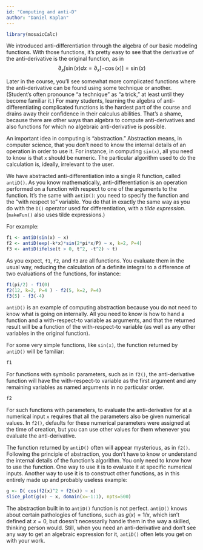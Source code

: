 ```yaml
---
id: "Computing and anti-D"
author: "Daniel Kaplan"
---
```


```r
library(mosaicCalc)
```


We introduced anti-differentiation through the algebra of our basic modeling functions. With those functions, it's pretty easy to see that the derivative of the anti-derivative is the original function, as in $$\partial_x \int \sin(x) dx = \partial_x [-\cos(x)] = \sin(x)$$

Later in the course, you'll see somewhat more complicated functions where the anti-derivative can be found using some technique or another. (Student's often pronounce "a technique" as "a trick," at least until they become familiar it.) For many students, learning the algebra of anti-differentiating complicated functions is the hardest part of the course and drains away their confidence in their calculus abilities. That's a shame, because there are other ways than algebra to compute anti-derivatives and also functions for which no algebraic anti-derivative is possible. 

An important idea in computing is "abstraction." Abstraction means, in computer science, that you don't need to know the internal details of an operation in order to use it. For instance, in computing `sin(x)`, all you need to know is that `x` should be numeric. The particular algorithm used to do the calculation is, ideally, irrelevant to the user.

We have abstracted anti-differentiation into a single R function, called `antiD()`. As you know mathematically, anti-differentiation is an operation performed on a function with respect to one of the arguments to the function. It's the same with `antiD()`: you need to specify the function and the "with respect to" variable. You do that in exactly the same way as you do with the `D()` operator used for differentiation, with a *tilde expression*. (`makeFun()` also uses tilde expressions.)

For example:
```r
f1 <- antiD(sin(x) ~ x)
f2 <- antiD(exp(-k*x)*sin(2*pi*x/P) ~ x, k=2, P=4)
f3 <- antiD(ifelse(t > 0, t^2, -t^2) ~ t)
```

As you expect, `f1`, `f2`, and `f3` are all functions. You evaluate them in the usual way, reducing the calculation of a definite integral to a difference of two evaluations of the functions, for instance:
```r
f1(pi/2) - f1(0)
f2(12, k=2, P=4 ) - f2(5, k=2, P=4)
f3(5) - f3(-4)
```
`antiD()` is an example of computing abstraction because you do not need to know what is going on internally. All you need to know is how to hand a function and a with-respect-to variable as arguments, and that the returned result will be a function of the with-respect-to variable (as well as any other variables in the original function).

For some very simple functions, like `sin(x)`, the function returned by `antiD()` will be familiar:
```r
f1
```

For functions with symbolic parameters, such as in `f2()`, the anti-derivative function will have the with-respect-to variable as the first argument and any remaining variables as named arguments in no particular order. 
```r
f2
```
For such functions with parameters, to evaluate the anti-derivative for at a numerical input `x` requires that all the parameters also be given numerical values. In `f2()`, defaults for these numerical parameters were assigned at the time of creation, but you can use other values for them whenever you evaluate the anti-derivative.

The function returned by `antiD()` often will appear mysterious, as in `f2()`. Following the principle of abstraction, you don't have to know or understand the internal details of the function's algorithm. You only need to know how to use the function. One way to use it is to evaluate it at specific numerical inputs. Another way to use it is to construct other functions, as in this entirely made up and probably useless example:
```r
g <- D( cos(f2(x)^2 + f2(x)) ~ x)
slice_plot(g(x) ~ x, domain(x=-1:1), npts=500)
```

The abstraction built in to `antiD()` function is not perfect. `antiD()` knows about certain pathologies of functions, such as $g(x) = 1/x$, which isn't defined at $x=0$, but doesn't necessarily handle them in the way a skilled, thinking person would. Still, when you need an anti-derivative and don't see any way to get an algebraic expression for it, `antiD()` often lets you get on with your work.

